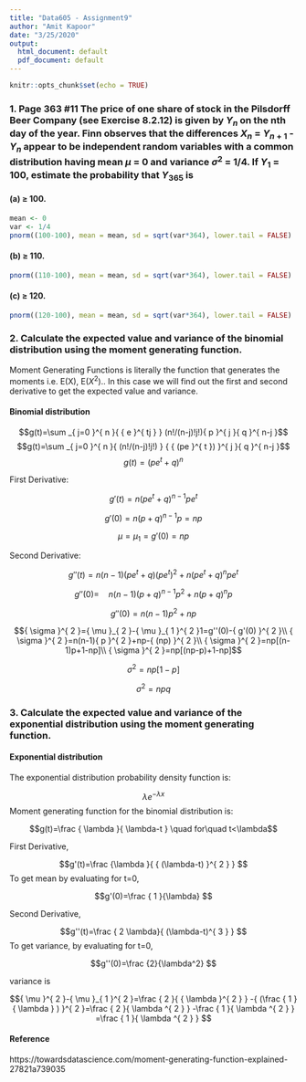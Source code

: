 ```yaml
---
title: "Data605 - Assignment9"
author: "Amit Kapoor"
date: "3/25/2020"
output:
  html_document: default
  pdf_document: default
---
```


```r
knitr::opts_chunk$set(echo = TRUE)
```

### 1. Page 363 #11 The price of one share of stock in the Pilsdorff Beer Company (see Exercise 8.2.12) is given by $Y_n$ on the nth day of the year. Finn observes that the differences $X_n$ = $Y_{n+1}$ - $Y_n$ appear to be independent random variables with a common distribution having mean $\mu$ = 0 and variance $\sigma^2$ = 1/4. If $Y_1$ = 100, estimate the probability that $Y_{365}$ is

#### (a) $\geq$ 100.

```r
mean <- 0
var <- 1/4
pnorm((100-100), mean = mean, sd = sqrt(var*364), lower.tail = FALSE)
```


#### (b) $\geq$ 110.

```r

pnorm((110-100), mean = mean, sd = sqrt(var*364), lower.tail = FALSE)
```

#### (c) $\geq$ 120.

```r

pnorm((120-100), mean = mean, sd = sqrt(var*364), lower.tail = FALSE)
```




### 2. Calculate the expected value and variance of the binomial distribution using the moment generating function.

Moment Generating Functions is literally the function that generates the moments i.e. E(X), E($X^2$)..
In this case we will find out the first and second derivative to get the expected value and variance.


#### Binomial distribution



$$g(t)=\sum _{ j=0 }^{ n }{ { e }^{ tj } } (n!/(n-j)!j!){ p }^{ j }{ q }^{ n-j }$$
$$g(t)=\sum _{ j=0 }^{ n }{ (n!/(n-j)!j!) } { { (pe }^{ t }) }^{ j }{ q }^{ n-j }$$
$$g(t)={ ({ pe }^{ t }+q) }^{ n }$$

First Derivative:

$$g'(t)=n{ ({ pe }^{ t }+q) }^{ n-1 }{ pe }^{ t }$$

$$g'(0)={ n(p+q) }^{ n-1 }p=np$$

$$\mu ={ \mu  }_{ 1 }=g'(0)=np$$



Second Derivative:

$$g''(t)=n(n-1)({ pe }^{ t }+q){ ({ pe }^{ t }) }^{ 2 }+n{ ({ pe }^{ t }+q) }^{ n }{ pe }^{ t }  $$

$$g''(0)=\quad { n(n-1)(p+q) }^{ n-1 }{ p }^{ 2 }+{ n(p+q) }^{ n }p$$

$$g''(0)=n(n-1){ p }^{ 2 }+np$$



$${ \sigma  }^{ 2 }={ \mu  }_{ 2 }-{ \mu  }_{ 1 }^{ 2 }1=g''(0)-{ g'(0) }^{ 2 }\\ { \sigma  }^{ 2 }=n(n-1){ p }^{ 2 }+np-{ (np) }^{ 2 }\\ { \sigma  }^{ 2 }=np[(n-1)p+1-np]\\ { \sigma  }^{ 2 }=np[(np-p)+1-np]$$

$${ \sigma  }^{ 2 }=np[1-p]$$

$${ \sigma  }^{ 2 }=npq$$

### 3. Calculate the expected value and variance of the exponential distribution using the moment generating function.


#### Exponential distribution


The exponential distribution probability density function is:

$$\lambda { e }^{ -\lambda x }$$
Moment generating function for the binomial distribution is:

$$g(t)=\frac { \lambda }{ \lambda-t } \quad for\quad t<\lambda$$

First Derivative,

$$g'(t)=\frac {\lambda }{ { (\lambda-t) }^{ 2 } } $$
To get mean by evaluating for t=0,

$$g'(0)=\frac { 1 }{\lambda} $$


Second Derivative,

$$g''(t)=\frac { 2 \lambda}{ (\lambda-t)^{ 3 } } $$
To get variance, by evaluating for t=0,

$$g''(0)=\frac {2}{\lambda^2} $$

variance is

$${ \mu  }^{ 2 }-{ \mu  }_{ 1 }^{ 2 }=\frac { 2 }{ { \lambda  }^{ 2 } } -{ (\frac { 1 }{ \lambda  } ) }^{ 2 }=\frac { 2 }{ \lambda ^{ 2 } } -\frac { 1 }{ \lambda ^{ 2 } } =\frac { 1 }{ \lambda ^{ 2 } }  $$



#### Reference

https://towardsdatascience.com/moment-generating-function-explained-27821a739035





